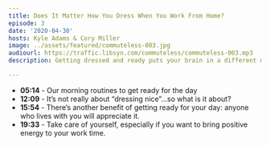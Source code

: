```yaml
---
title: Does It Matter How You Dress When You Work From Home?
episode: 3
date: '2020-04-30'
hosts: Kyle Adams & Cory Miller
image: ../assets/featured/commuteless-003.jpg
audiourl: https://traffic.libsyn.com/commuteless/commuteless-003.mp3
description: Getting dressed and ready puts your brain in a different mode. It’s a clear distinction between sleep time and work time. Not only do you feel better, but you’ll also have more confidence as you go to get your work done.

---
```


- **05:14** - Our morning routines to get ready for the day
- **12:09** - It’s not really about “dressing nice”...so what is it about?
- **15:54** - There’s another benefit of getting ready for your day: anyone who lives with you will appreciate it.
- **19:33** - Take care of yourself, especially if you want to bring positive energy to your work time.
